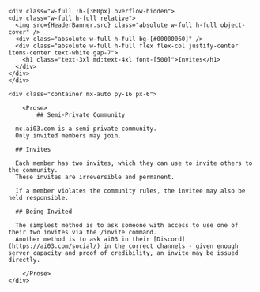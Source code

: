 ---
---

<Layout>


	<div class="w-full !h-[360px] overflow-hidden">
    <div class="w-full h-full relative">
      <img src={HeaderBanner.src} class="absolute w-full h-full object-cover" />
      <div class="absolute w-full h-full bg-[#00000060]" />
      <div class="absolute w-full h-full flex flex-col justify-center items-center text-white gap-7">
        <h1 class="text-3xl md:text-4xl font-[500]">Invites</h1>
      </div>
    </div>
	</div>

	<div class="container mx-auto py-16 px-6">

		<Prose>
			## Semi-Private Community

      mc.ai03.com is a semi-private community.  
      Only invited members may join.  

      ## Invites

      Each member has two invites, which they can use to invite others to the community.  
      These invites are irreversible and permanent.  
        
      If a member violates the community rules, the invitee may also be held responsible.  

      ## Being Invited

      The simplest method is to ask someone with access to use one of their two invites via the /invite command.  
      Another method is to ask ai03 in their [Discord](https://ai03.com/social/) in the correct channels - given enough server capacity and proof of credibility, an invite may be issued directly.  

		</Prose>
	</div>


</Layout>

